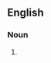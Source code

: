 {{also|aberdevine}}
==English==

===Noun===
{{en-noun}}

# {{alternative form of|aberdevine|lang=en}}